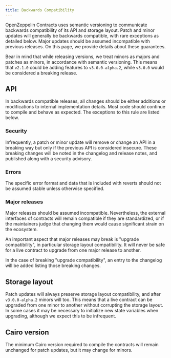 ```yaml
---
title: Backwards Compatibility
---
```


OpenZeppelin Contracts uses semantic versioning to communicate backwards compatibility of its API and storage layout. Patch and minor updates will generally be backwards compatible, with rare exceptions as detailed below. Major updates should be assumed incompatible with previous releases. On this page, we provide details about these guarantees.

Bear in mind that while releasing versions, we treat minors as majors and patches as minors, in accordance with semantic versioning. This means that `v2.1.0` could be adding features to `v3.0.0-alpha.2`, while `v3.0.0` would be considered a breaking release.

## API

In backwards compatible releases, all changes should be either additions or modifications to internal implementation details. Most code should continue to compile and behave as expected. The exceptions to this rule are listed below.

### Security

Infrequently, a patch or minor update will remove or change an API in a breaking way but only if the previous API is considered insecure. These breaking changes will be noted in the changelog and release notes, and published along with a security advisory.

### Errors

The specific error format and data that is included with reverts should not be assumed stable unless otherwise specified.

### Major releases

Major releases should be assumed incompatible. Nevertheless, the external interfaces of contracts will remain compatible if they are standardized, or if the maintainers judge that changing them would cause significant strain on the ecosystem.

An important aspect that major releases may break is "upgrade compatibility", in particular storage layout compatibility. It will never be safe for a live contract to upgrade from one major release to another.

In the case of breaking "upgrade compatibility", an entry to the changelog will be added listing those breaking changes.

## Storage layout

Patch updates will always preserve storage layout compatibility, and after `v3.0.0-alpha.2` minors will too. This means that a live contract can be upgraded from one minor to another without corrupting the storage layout. In some cases it may be necessary to initialize new state variables when upgrading, although we expect this to be infrequent.

## Cairo version

The minimum Cairo version required to compile the contracts will remain unchanged for patch updates, but it may change for minors.
